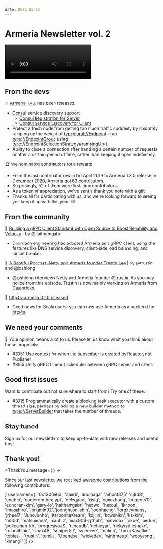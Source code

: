 ```yaml
---
date: 2021-02-02
---
```


# Armeria Newsletter vol. 2

<video class="hideOnReducedMotion" src="../../images/armeria.m4v" preload="none" autoplay muted loop style="width: 282px; height: 112px;">
  <img src="../../images/armeria.gif" loading="lazy" width="282" height="112" />
</video>

## From the devs

✨ [Armeria 1.4.0](/release-notes/1.4.0/) has been released.

- [Consul](https://consul.io/) service discovery support
  - [Consul Registration for Server](/docs/server-service-registration/#consul-based-service-registration-with-consulupdatinglistener)
  - [Consul Service Discovery for Client](/docs/client-service-discovery/#consul-based-service-discovery-with-consulendpointgroup)
- Protect a fresh node from getting too much traffic suddenly by smoothly ramping up the weight of
  <typeplural://Endpoint> in an <type://EndpointGroup> using <type://EndpointSelectionStrategy#rampingUp()>.
- Ability to close a connection after handling a certain number of requests or after a certain period of time,
  rather than keeping it open indefinitely.

🏆 We nominated contributors for a reward!

- From the last contributor reward in April 2019 to Armeria 1.3.0 release in December 2020,
  Armeria got 63 contributors. 
- Surprisingly, 52 of them were first-time contributors. 
- As a token of appreciation, we've sent a thank you note with a gift. 
- Thanks all for participating with us, and we're looking forward to seeing you keep it up with this year. 😄
  <div style="width: 100%; display: flex; flex-wrap: wrap;">
    <div class="tweet-box" style="margin-right: 1rem;">
      <TwitterTweetEmbed tweetId={'1337766539328712706'} />
    </div>
    <div class="tweet-box">
      <TwitterTweetEmbed tweetId={'1337330083330215938'} />
    </div>
  </div>

## From the community

📝 [Building a gRPC Client Standard with Open Source to Boost Reliability and Velocity](https://doordash.engineering/2021/01/12/building-a-grpc-client-standard-with-open-source/) | by @haithamgabr

- [Doordash engineering](https://doordash.engineering/) has adopted Armeria as a gRPC client, using the features
  like DNS service discovery, client-side load balancing, and circuit breaker.

🎤 [A Bootiful Podcast: Netty and Armeria founder Trustin Lee](https://spring.io/blog/2021/01/07/a-bootiful-podcast-netty-and-armeria-founder-trustin-lee) | by @trustin and @joshlong

- @joshlong interviews Netty and Armeria founder @trustin. As you may notice from this episode,
  Trustin is now mainly working on Armeria from [Databricks](https://databricks.com/).

🚀 [http4s-armeria 0.1.0 released](https://github.com/http4s/http4s-armeria)

- Good news for Scala users; you can now use Armeria as a backend for [http4s](https://http4s.org/).

## We need your comments

🤔 Your opinion means a lot to us. Please let us know what you think about these proposals:

- #3051 Use context for when the subscriber is created by Reactor, not Publisher
- #3155 Unify gRPC timeout scheduler between gRPC server and client.

## Good first issues

Want to contribute but not sure where to start from? Try one of these:

- #3315 Programmatically create a blocking task executor with a custom thread size,
  perhaps by adding a new builder method to <type://ServerBuilder> that takes the number of threads.

## Stay tuned

Sign up for our newsletters to keep up-to-date with new releases and useful tips!

<div style="max-width: 320px; margin-top: 0.5rem;">
  <Mailchimp />
</div>

## Thank you!

<ThankYou
  message={() => <p>Since our last newsletter, we received awesome contributions from the following contributors:</p>}
  usernames={[
    '0x1306e6d',
    'aanrii',
    'anuraaga',
    'arhont375',
    'cj848',
    'cnabro',
    'codefromthecrypt',
    'delegacy',
    'eisig',
    'eonezhang',
    'eugene70',
    'eunchan-kim',
    'gary-lo',
    'haithamgabr',
    'heowc',
    'hexoul',
    'ikhoon',
    'imasahiro',
    'jongmin92',
    'joonghoon-shin',
    'joonhaeng',
    'jorgheymans',
    'jrhee17',
    'JunoJunho',
    'KarboniteKream',
    'kojilin',
    'kowshikn',
    'ks-kim',
    'm50d',
    'matsumana',
    'mauhiz',
    'max904-github',
    'minwoox',
    'okue',
    'perlun',
    'policeman-kh',
    'progresivoJS',
    'renaudb',
    'richieyan',
    'rickyrattlesnake',
    'rolandblain',
    'smax48',
    'snaiper80',
    'syleeeee',
    'techno',
    'TimurKasatkin',
    'tobias-',
    'trustin',
    'tumile',
    'Ubehebe',
    'wickedev',
    'windmeup',
    'wooyeong',
    'xmeng1'
  ]}
/>
